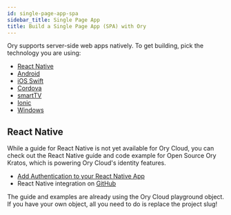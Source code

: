 ```yaml
---
id: single-page-app-spa
sidebar_title: Single Page App
title: Build a Single Page App (SPA) with Ory
---
```


Ory supports server-side web apps natively. To get building, pick the technology
you are using:

- [React Native](#react-native)
- [Android](./other-languages.mdx)
- [iOS Swift](./other-languages.mdx)
- [Cordova](./other-languages.mdx)
- [smartTV](./other-languages.mdx)
- [Ionic](./other-languages.mdx)
- [Windows](./other-languages.mdx)

## React Native

While a guide for React Native is not yet available for Ory Cloud, you can check
out the React Native guide and code example for Open Source Ory Kratos, which is
powering Ory Cloud's identity features.

- [Add Authentication to your React Native App](https://www.ory.sh/login-react-native-authentication-example-api/)
- React Native integration on
  [GitHub](https://github.com/ory/kratos-selfservice-ui-react-native)

The guide and examples are already using the Ory Cloud playground object. If you
have your own object, all you need to do is replace the project slug!
